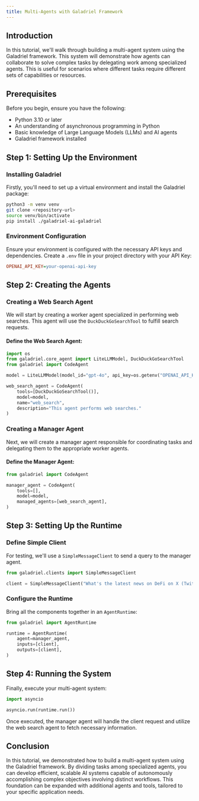 ```yaml
---
title: Multi-Agents with Galadriel Framework
---
```


## Introduction

In this tutorial, we'll walk through building a multi-agent system using the Galadriel framework. This system will demonstrate how agents can collaborate to solve complex tasks by delegating work among specialized agents. This is useful for scenarios where different tasks require different sets of capabilities or resources.

## Prerequisites

Before you begin, ensure you have the following:

- Python 3.10 or later
- An understanding of asynchronous programming in Python
- Basic knowledge of Large Language Models (LLMs) and AI agents
- Galadriel framework installed

## Step 1: Setting Up the Environment

### Installing Galadriel

Firstly, you'll need to set up a virtual environment and install the Galadriel package:

```bash
python3 -m venv venv
git clone <repository-url>
source venv/bin/activate
pip install ./galadriel-ai-galadriel
```

### Environment Configuration

Ensure your environment is configured with the necessary API keys and dependencies. Create a `.env` file in your project directory with your API Key:

```ini
OPENAI_API_KEY=your-openai-api-key
```

## Step 2: Creating the Agents

### Creating a Web Search Agent

We will start by creating a worker agent specialized in performing web searches. This agent will use the `DuckDuckGoSearchTool` to fulfill search requests.

#### Define the Web Search Agent:

```python
import os
from galadriel.core_agent import LiteLLMModel, DuckDuckGoSearchTool
from galadriel import CodeAgent

model = LiteLLMModel(model_id="gpt-4o", api_key=os.getenv("OPENAI_API_KEY"))

web_search_agent = CodeAgent(
    tools=[DuckDuckGoSearchTool()],
    model=model,
    name="web_search",
    description="This agent performs web searches."
)
```

### Creating a Manager Agent

Next, we will create a manager agent responsible for coordinating tasks and delegating them to the appropriate worker agents.

#### Define the Manager Agent:

```python
from galadriel import CodeAgent

manager_agent = CodeAgent(
    tools=[],
    model=model,
    managed_agents=[web_search_agent],
)
```

## Step 3: Setting Up the Runtime

### Define Simple Client

For testing, we'll use a `SimpleMessageClient` to send a query to the manager agent.

```python
from galadriel.clients import SimpleMessageClient

client = SimpleMessageClient("What's the latest news on DeFi on X (Twitter)?")
```

### Configure the Runtime

Bring all the components together in an `AgentRuntime`:

```python
from galadriel import AgentRuntime

runtime = AgentRuntime(
    agent=manager_agent,
    inputs=[client],
    outputs=[client],
)
```

## Step 4: Running the System

Finally, execute your multi-agent system:

```python
import asyncio

asyncio.run(runtime.run())
```

Once executed, the manager agent will handle the client request and utilize the web search agent to fetch necessary information.

## Conclusion

In this tutorial, we demonstrated how to build a multi-agent system using the Galadriel framework. By dividing tasks among specialized agents, you can develop efficient, scalable AI systems capable of autonomously accomplishing complex objectives involving distinct workflows. This foundation can be expanded with additional agents and tools, tailored to your specific application needs.
